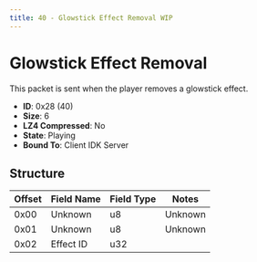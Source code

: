 ```yaml
---
title: 40 - Glowstick Effect Removal WIP
---
```


# Glowstick Effect Removal

This packet is sent when the player removes a glowstick effect.

- **ID**: 0x28 (40)
- **Size**: 6
- **LZ4 Compressed**: No
- **State**: Playing
- **Bound To**: Client IDK Server

## Structure

| Offset | Field Name       | Field Type | Notes |
|--------|------------------|------------|-------|
| 0x00   | Unknown          | u8         | Unknown |
| 0x01   | Unknown          | u8         | Unknown |
| 0x02   | Effect ID        | u32        |  |

[//]: # (TEXT)